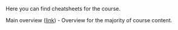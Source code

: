 Here you can find cheatsheets for the course.

Main overview ([link](https://github.com/Sociology-FA-CU/applied-regression-r/blob/main/media/Applied%20Regression%20in%20R%20-%20cheatsheet.pdf)) - Overview for the majority of course content.
